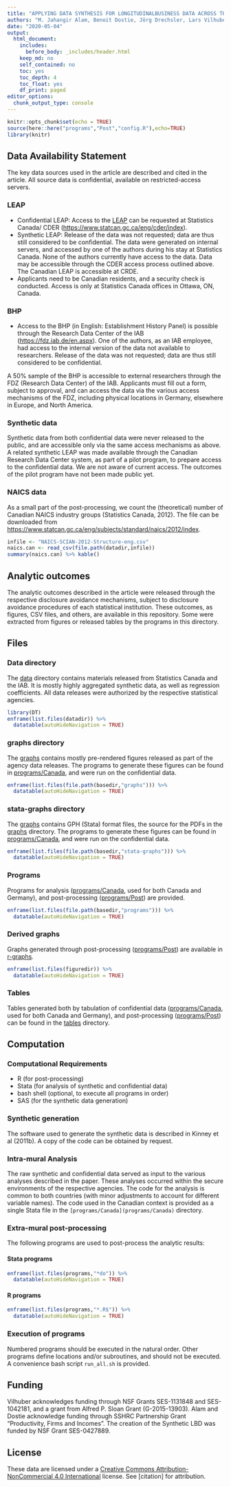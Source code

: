 ```yaml
---
title: "APPLYING DATA SYNTHESIS FOR LONGITUDINALBUSINESS DATA ACROSS THREE COUNTRIES"
authors: "M. Jahangir Alam, Benoit Dostie, Jörg Drechsler, Lars Vilhuber"
date: "2020-05-04"
output:
  html_document: 
    includes:
      before_body: _includes/header.html
    keep_md: no
    self_contained: no
    toc: yes
    toc_depth: 4
    toc_float: yes
    df_print: paged
editor_options: 
  chunk_output_type: console
---
```


```r
knitr::opts_chunk$set(echo = TRUE)
source(here::here("programs","Post","config.R"),echo=TRUE)
library(knitr)
```

## Data Availability Statement

The key data sources used in the article are described and cited in the article. All source data is confidential, available on restricted-access servers.


### LEAP

- Confidential LEAP: Access to the [LEAP](https://www.statcan.gc.ca/eng/cder/data#a6) can be requested at Statistics Canada/ CDER ([https://www.statcan.gc.ca/eng/cder/index](https://www.statcan.gc.ca/eng/cder/index)). 
 - Synthetic LEAP: Release of the data was not requested; data are thus still considered to be confidential. The data were generated on internal servers, and accessed by one of the authors during his stay at Statistics Canada. None of the authors currently have access to the data. Data may be accessible through the CDER access process outlined above. The Canadian LEAP is accessible at CRDE. 
 - Applicants need to be Canadian residents, and a security check is conducted. Access is only at Statistics Canada offices in Ottawa, ON, Canada.

### BHP

- Access to the BHP (in English: Establishment History Panel) is possible through the Research Data Center of the IAB ([https://fdz.iab.de/en.aspx](https://fdz.iab.de/en.aspx)). One of the authors, as an IAB employee, had access to the internal version of the data not available to researchers. Release of the data was not requested; data are thus still considered to be confidential.

A 50% sample of the BHP is accessible to external researchers through the FDZ (Research Data Center) of the IAB. Applicants must fill out a form, subject to approval, and can access the data via the various access mechanisms of the FDZ, including physical locations in Germany, elsewhere in Europe, and North America.

### Synthetic data

Synthetic data from both confidential data were never released to the public, and are accessible only via the same access mechanisms as above. A related synthetic LEAP was made available through the Canadian Research Data Center system, as part of a pilot program, to prepare access to the confidential data. We are not aware of current access. The outcomes of the pilot program have not been made public yet.


### NAICS data

As a small part of the post-processing, we count the (theoretical) number of Canadian NAICS industry groups (Statistics Canada, 2012). The file can be downloaded from [https://www.statcan.gc.ca/eng/subjects/standard/naics/2012/index](https://www.statcan.gc.ca/eng/subjects/standard/naics/2012/index).

```r
infile <- "NAICS-SCIAN-2012-Structure-eng.csv"
naics.can <- read_csv(file.path(datadir,infile))
summary(naics.can) %>% kable()
```

## Analytic outcomes

The analytic outcomes described in the article were released through the respective disclosure avoidance mechanisms, subject to disclosure avoidance procedures of each statistical institution. These outcomes, as figures, CSV files, and others, are available in this repository. Some were extracted from figures or released tables by the programs in this directory.

## Files 

### Data directory

The [data](data/README.md) directory contains materials released from Statistics Canada and the IAB. It is mostly highly aggregated synthetic data, as well as regression coefficients. All data releases were authorized by the respective statistical agencies.

```r
library(DT)
enframe(list.files(datadir)) %>% 
  datatable(autoHideNavigation = TRUE)
```

### graphs directory

The [graphs](graphs/) contains mostly pre-rendered figures released as part of the agency data releases.  The programs to generate these figures can be found in [programs/Canada](programs/Canada), and were run on the confidential data.

```r
enframe(list.files(file.path(basedir,"graphs"))) %>% 
  datatable(autoHideNavigation = TRUE)
```

### stata-graphs directory

The [graphs](graphs/) contains   GPH (Stata) format files, the source for the PDFs in the [graphs](graphs/) directory. The programs to generate these figures can be found in [programs/Canada](programs/Canada), and were run on the confidential data.

```r
enframe(list.files(file.path(basedir,"stata-graphs"))) %>% 
  datatable(autoHideNavigation = TRUE)
```

### Programs

Programs for analysis ([programs/Canada](programs/Canada), used for both Canada and Germany), and post-processing ([programs/Post](programs/Post)) are provided.

```r
enframe(list.files(file.path(basedir,"programs"))) %>% 
  datatable(autoHideNavigation = TRUE)
```

### Derived graphs

Graphs generated through post-processing ([programs/Post](programs/Post)) are available in [r-graphs](r-graphs/). 


```r
enframe(list.files(figuredir)) %>% 
  datatable(autoHideNavigation = TRUE)
```

### Tables

Tables generated both by tabulation of confidential data ([programs/Canada](programs/Canada), used for both Canada and Germany), and post-processing ([programs/Post](programs/Post))  can be found in the [tables](tables/) directory.


## Computation

### Computational Requirements

- R (for post-processing)
- Stata (for analysis of synthetic and confidential data)
- bash shell (optional, to execute all programs in order)
- SAS (for the synthetic data generation)

### Synthetic generation

The software used to generate the synthetic data is described in Kinney et al (2011b). A copy of the code can be obtained by request.

### Intra-mural Analysis

The raw synthetic and confidential data served as input to the various analyses described in the paper. These analyses occurred within the secure environments of the respective agencies. The code for the analysis is common to both countries (with minor adjustments to account for different variable names). The code used in the Canadian context is provided as a single Stata file in the `[programs/Canada](programs/Canada)` directory.

### Extra-mural post-processing

The following programs are used to post-process the analytic results:

#### Stata programs

```r
enframe(list.files(programs,"*do")) %>% 
  datatable(autoHideNavigation = TRUE)
```

#### R programs

```r
enframe(list.files(programs,"*.R$")) %>% 
  datatable(autoHideNavigation = TRUE)
```

### Execution of programs

Numbered programs should be executed in the natural order. Other programs define locations and/or subroutines, and should not be executed. A convenience bash script `run_all.sh` is provided.

## Funding

Vilhuber acknowledges funding through NSF Grants SES-1131848 and SES-1042181, and a grant from Alfred P. Sloan Grant (G-2015-13903). Alam and Dostie acknowledge funding through SSHRC Partnership Grant "Productivity, Firms and Incomes". The creation of the Synthetic LBD  was funded by NSF Grant SES-0427889.


## License

These data are licensed under a [Creative Commons Attribution-NonCommercial 4.0 International](https://creativecommons.org/licenses/by-nc/4.0/) license. See [citation] for attribution.




